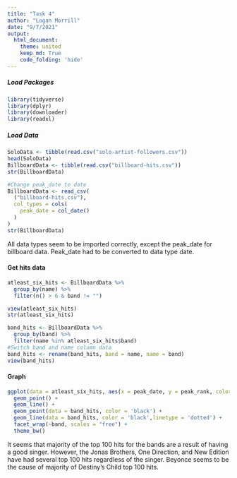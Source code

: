```yaml
---
title: "Task 4"
author: "Logan Morrill"
date: "9/7/2021"
output: 
  html_document:
    theme: united
    keep_md: True
    code_folding: 'hide'
---
```


##### Load Packages
```r
library(tidyverse)
library(dplyr)
library(downloader)
library(readxl)
```
##### Load Data
```r
SoloData <- tibble(read.csv("solo-artist-followers.csv"))
head(SoloData)
BillboardData <- tibble(read.csv("billboard-hits.csv"))
str(BillboardData)

#Change peak_date to date
BillboardData <- read_csv(
  ("billboard-hits.csv"),
  col_types = cols(
    peak_date = col_date()
  )
)
str(BillboardData)
```

All data types seem to be imported correctly, except the peak_date for billboard data.
Peak_date had to be converted to data type date.

#### Get hits data
```r
atleast_six_hits <- BillboardData %>%
  group_by(name) %>%
  filter(n() > 6 & band != "")

view(atleast_six_hits)
str(atleast_six_hits)
```

```r
band_hits <- BillboardData %>% 
  group_by(band) %>%
  filter(name %in% atleast_six_hits$band)
#Switch band and name column data
band_hits <- rename(band_hits, band = name, name = band)
view(band_hits)
```
#### Graph
```r
ggplot(data = atleast_six_hits, aes(x = peak_date, y = peak_rank, color = name, group = name)) +
  geom_point() +
  geom_line() +
  geom_point(data = band_hits, color = 'black') +
  geom_line(data = band_hits, color = 'black',linetype = 'dotted') +
  facet_wrap(~band, scales = "free") +
  theme_bw()
```
It seems that majority of the top 100 hits for the bands are a result of having a good singer.
However, the Jonas Brothers, One Direction, and New Edition have had several top 100 hits regardless of the singer.
Beyonce seems to be the cause of majority of Destiny's Child top 100 hits.